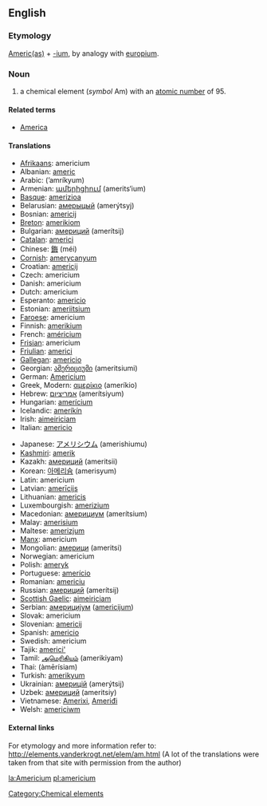 {{See|Americium}}
==English==
{{elements|Am|plutonium|Pu|curium|Cm}}

===Etymology===
[[America|Americ(as)]] + [[-ium]], by analogy with [[europium]].

=== Noun ===
{{en-noun-unc}}
{{wikipedia}}

# a chemical element (''symbol'' Am) with an [[atomic number]] of 95.

====Related terms====
*[[America]]

==== Translations ====
{{top}}
*[[Afrikaans]]: americium
*Albanian: [[americ]]
*Arabic: {{ARchar|[[أمريكيوم]]}} (’amríkyum) {{m}}
*Armenian: [[ամերիցիում]] (amerits‘ium)
*[[Basque]]: [[amerizioa]]
*Belarusian: [[амерыцый]] (amerýtsyj) {{m}}
*Bosnian: [[americij]]
*[[Breton]]: [[amerikiom]]
*Bulgarian: [[америций]] (amerítsij) {{m}}
*[[Catalan]]: [[americi]]
*Chinese: [[鋂]] (méi)
*[[Cornish]]: [[amerycanyum]]
*Croatian: [[americij]]
*Czech: americium
*Danish: americium
*Dutch: americium {{n}}
*Esperanto: [[americio]]
*Estonian: [[ameriitsium]]
*[[Faroese]]: americium
*Finnish: [[amerikium]]
*French: [[américium]] {{m}}
*[[Frisian]]: americium
*[[Friulian]]: [[americi]]
*[[Gallegan]]: [[americio]]
*Georgian: [[ამერიციუმი]] (ameritsiumi)
*German: [[Americium]] {{n}}
*Greek, Modern: [[αμερίκιο]] (ameríkio) {{n}}
*Hebrew: [[אמריציום]] (amerítsiyum)
*Hungarian: [[amerícium]]
*Icelandic: [[ameríkín]]
*Irish: [[aimeiriciam]]
*Italian: [[americio]] {{m}}
{{mid}}
*Japanese: [[アメリシウム]] (amerishiumu)
*[[Kashmiri]]: [[amerik]]
*Kazakh: [[америций]] (ameritsii)
*Korean: [[아메리슘]] (amerisyum)
*Latin: americium {{n}}
*Latvian: [[amerīcijs]]
*Lithuanian: [[americis]]
*Luxembourgish: [[amerizium]]
*Macedonian: [[америциум]] (amerítsium) {{m}}
*Malay: [[amerisium]]
*Maltese: [[amerizjum]]
*[[Manx]]: americium
*Mongolian: [[америци]] (ameritsi)
*Norwegian: americium
*Polish: [[ameryk]] {{m}}
*Portuguese: [[amerício]] {{m}}
*Romanian: [[americiu]] {{n}}
*Russian: [[америций]] (amerítsij) {{m}}
*[[Scottish Gaelic]]: [[aimeiriciam]]
*Serbian: [[америциjум]] ([[americijum]]) {{m}}
*Slovak: americium
*Slovenian: [[americij]]
*Spanish: [[americio]] {{m}}
*Swedish: americium
*Tajik: [[americi']]
*Tamil: [[அமெரிகியம்]] (amerikiyam)
*Thai: {{THchar|[[อะเมริเซียม]]}} (àmērísiam)
*Turkish: [[amerikyum]]
*Ukrainian: [[америцiй]] (amerýtsij) {{m}}
*Uzbek: [[америций]] (ameritsiy)
*Vietnamese: [[Amerixi]], [[Ameriđi]]
*Welsh: [[americiwm]]
{{bottom}}

====External links====
For etymology and more information refer to:
http://elements.vanderkrogt.net/elem/am.html
(A lot of the translations were taken from that site with permission from the author)

[[Category:Chemical elements]]

[[la:Americium]]
[[pl:americium]]